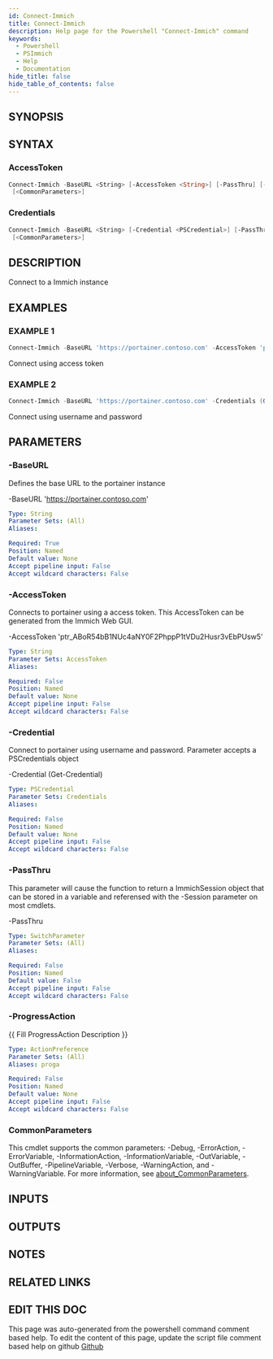 ```yaml
---
id: Connect-Immich
title: Connect-Immich
description: Help page for the Powershell "Connect-Immich" command
keywords:
  - Powershell
  - PSImmich
  - Help
  - Documentation
hide_title: false
hide_table_of_contents: false
---
```


## SYNOPSIS

## SYNTAX

### AccessToken

```powershell
Connect-Immich -BaseURL <String> [-AccessToken <String>] [-PassThru] [-ProgressAction <ActionPreference>]
 [<CommonParameters>]
```

### Credentials

```powershell
Connect-Immich -BaseURL <String> [-Credential <PSCredential>] [-PassThru] [-ProgressAction <ActionPreference>]
 [<CommonParameters>]
```

## DESCRIPTION

Connect to a Immich instance

## EXAMPLES

### EXAMPLE 1

```powershell
Connect-Immich -BaseURL 'https://portainer.contoso.com' -AccessToken 'ptr_ABoR54bB1NUc4aNY0F2PhppP1tVDu2Husr3vEbPUsw5='
```

Connect using access token

### EXAMPLE 2

```powershell
Connect-Immich -BaseURL 'https://portainer.contoso.com' -Credentials (Get-Credential)
```

Connect using username and password

## PARAMETERS

### -BaseURL

Defines the base URL to the portainer instance

-BaseURL 'https://portainer.contoso.com'

```yaml
Type: String
Parameter Sets: (All)
Aliases:

Required: True
Position: Named
Default value: None
Accept pipeline input: False
Accept wildcard characters: False
```

### -AccessToken

Connects to portainer using a access token.
This AccessToken can be generated from the Immich Web GUI.

-AccessToken 'ptr_ABoR54bB1NUc4aNY0F2PhppP1tVDu2Husr3vEbPUsw5'

```yaml
Type: String
Parameter Sets: AccessToken
Aliases:

Required: False
Position: Named
Default value: None
Accept pipeline input: False
Accept wildcard characters: False
```

### -Credential

Connect to portainer using username and password.
Parameter accepts a PSCredentials object

-Credential (Get-Credential)

```yaml
Type: PSCredential
Parameter Sets: Credentials
Aliases:

Required: False
Position: Named
Default value: None
Accept pipeline input: False
Accept wildcard characters: False
```

### -PassThru

This parameter will cause the function to return a ImmichSession object that can be stored in a variable and referensed with the -Session parameter on most cmdlets.

-PassThru

```yaml
Type: SwitchParameter
Parameter Sets: (All)
Aliases:

Required: False
Position: Named
Default value: False
Accept pipeline input: False
Accept wildcard characters: False
```

### -ProgressAction

\{\{ Fill ProgressAction Description \}\}

```yaml
Type: ActionPreference
Parameter Sets: (All)
Aliases: proga

Required: False
Position: Named
Default value: None
Accept pipeline input: False
Accept wildcard characters: False
```

### CommonParameters

This cmdlet supports the common parameters: -Debug, -ErrorAction, -ErrorVariable, -InformationAction, -InformationVariable, -OutVariable, -OutBuffer, -PipelineVariable, -Verbose, -WarningAction, and -WarningVariable. For more information, see [about_CommonParameters](http://go.microsoft.com/fwlink/?LinkID=113216).

## INPUTS

## OUTPUTS

## NOTES

## RELATED LINKS

## EDIT THIS DOC 

This page was auto-generated from the powershell command comment based help. To edit the content of this page, update the script file comment based help on github [Github](https://github.com/hanpq/PSImmich)
